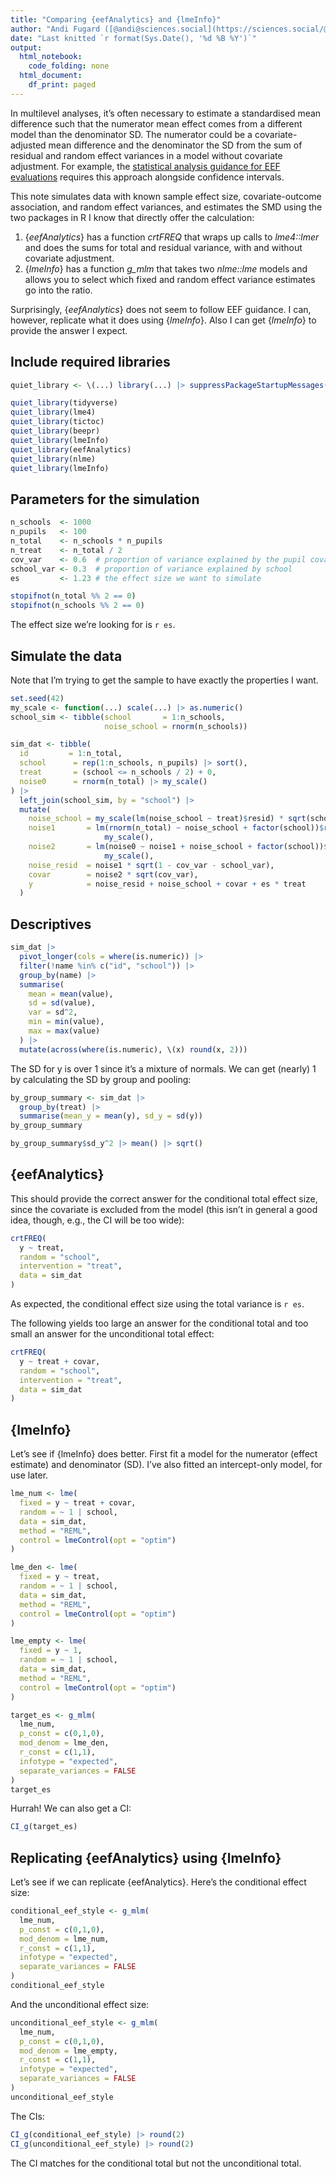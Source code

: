 ```yaml
---
title: "Comparing {eefAnalytics} and {lmeInfo}"
author: "Andi Fugard ([@andi@sciences.social](https://sciences.social/@andi))"
date: "Last knitted `r format(Sys.Date(), '%d %B %Y')`"
output:
  html_notebook:
    code_folding: none
  html_document:
    df_print: paged
---
```



In multilevel analyses, it's often necessary to estimate a standardised mean difference such that the numerator mean effect comes from a different model than the denominator SD. The numerator could be a covariate-adjusted mean difference and the denominator the SD from the sum of residual and random effect variances in a model without covariate adjustment. For example, the [statistical analysis guidance for EEF evaluations](https://educationendowmentfoundation.org.uk/projects-and-evaluation/evaluation/evaluation-guidance-and-resources/evaluation-design) requires this approach alongside confidence intervals.

This note simulates data with known sample effect size, covariate-outcome association, and random effect variances, and estimates the SMD using the two packages in R I know that directly offer the calculation:

1. {_eefAnalytics_} has a function _crtFREQ_ that wraps up calls to _lme4::lmer_ and does the sums for total and residual variance, with and without covariate adjustment.
2. {_lmeInfo_} has a function _g_mlm_ that takes two _nlme::lme_ models and allows you to select which fixed and random effect variance estimates go into the ratio.

Surprisingly, {_eefAnalytics_} does not seem to follow EEF guidance. I can, however, replicate what it does using {_lmeInfo_}. Also I can get {_lmeInfo_} to provide the answer I expect.



## Include required libraries

```r
quiet_library <- \(...) library(...) |> suppressPackageStartupMessages()

quiet_library(tidyverse)
quiet_library(lme4)
quiet_library(tictoc)
quiet_library(beepr)
quiet_library(lmeInfo)
quiet_library(eefAnalytics)
quiet_library(nlme)
quiet_library(lmeInfo)
```


## Parameters for the simulation

```r
n_schools  <- 1000
n_pupils   <- 100
n_total    <- n_schools * n_pupils
n_treat    <- n_total / 2
cov_var    <- 0.6  # proportion of variance explained by the pupil covariate
school_var <- 0.3  # proportion of variance explained by school
es         <- 1.23 # the effect size we want to simulate

stopifnot(n_total %% 2 == 0)
stopifnot(n_schools %% 2 == 0)
```


The effect size we're looking for is `r es`.


## Simulate the data

Note that I'm trying to get the sample to have exactly the properties I want.

```r
set.seed(42)
my_scale <- function(...) scale(...) |> as.numeric()
school_sim <- tibble(school       = 1:n_schools,
                     noise_school = rnorm(n_schools))

sim_dat <- tibble(
  id         = 1:n_total,
  school      = rep(1:n_schools, n_pupils) |> sort(),
  treat       = (school <= n_schools / 2) + 0,
  noise0      = rnorm(n_total) |> my_scale()
) |>
  left_join(school_sim, by = "school") |>
  mutate(
    noise_school = my_scale(lm(noise_school ~ treat)$resid) * sqrt(school_var),
    noise1       = lm(rnorm(n_total) ~ noise_school + factor(school))$resid |>
                     my_scale(),
    noise2       = lm(noise0 ~ noise1 + noise_school + factor(school))$resid |>
                     my_scale(),
    noise_resid  = noise1 * sqrt(1 - cov_var - school_var),
    covar        = noise2 * sqrt(cov_var),
    y            = noise_resid + noise_school + covar + es * treat
  )
```


## Descriptives

```r
sim_dat |>
  pivot_longer(cols = where(is.numeric)) |>
  filter(!name %in% c("id", "school")) |>
  group_by(name) |>
  summarise(
    mean = mean(value),
    sd = sd(value),
    var = sd^2,
    min = min(value),
    max = max(value)
  ) |>
  mutate(across(where(is.numeric), \(x) round(x, 2)))
```


The SD for y is over 1 since it's a mixture of normals. We can get (nearly) 1 by calculating the SD by group and pooling:


```r
by_group_summary <- sim_dat |>
  group_by(treat) |>
  summarise(mean_y = mean(y), sd_y = sd(y))
by_group_summary
```


```r
by_group_summary$sd_y^2 |> mean() |> sqrt()
```


## {eefAnalytics}

This should provide the correct answer for the conditional total effect size, since the covariate is excluded from the model (this isn't in general a good idea, though, e.g., the CI will be too wide):

```r
crtFREQ(
  y ~ treat,
  random = "school",
  intervention = "treat",
  data = sim_dat
)
```

As expected, the conditional effect size using the total variance is `r es`.


The following yields too large an answer for the conditional total and too small an answer for the unconditional total effect:


```r
crtFREQ(
  y ~ treat + covar,
  random = "school",
  intervention = "treat",
  data = sim_dat
)
```


## {lmeInfo}

Let's see if {lmeInfo} does better. First fit a model for the numerator (effect estimate) and denominator (SD). I've also fitted an intercept-only model, for use later.

```r
lme_num <- lme(
  fixed = y ~ treat + covar,
  random = ~ 1 | school,
  data = sim_dat,
  method = "REML",
  control = lmeControl(opt = "optim")
)

lme_den <- lme(
  fixed = y ~ treat,
  random = ~ 1 | school,
  data = sim_dat,
  method = "REML",
  control = lmeControl(opt = "optim")
)

lme_empty <- lme(
  fixed = y ~ 1,
  random = ~ 1 | school,
  data = sim_dat,
  method = "REML",
  control = lmeControl(opt = "optim")
)
```


```r
target_es <- g_mlm(
  lme_num,
  p_const = c(0,1,0),
  mod_denom = lme_den,
  r_const = c(1,1),
  infotype = "expected",
  separate_variances = FALSE
)
target_es
```

Hurrah! We can also get a CI:

```r
CI_g(target_es)
```


## Replicating {eefAnalytics} using {lmeInfo}

Let's see if we can replicate {eefAnalytics}. Here's the conditional effect size:

```r
conditional_eef_style <- g_mlm(
  lme_num,
  p_const = c(0,1,0),
  mod_denom = lme_num,
  r_const = c(1,1),
  infotype = "expected",
  separate_variances = FALSE
)
conditional_eef_style
```

And the unconditional effect size:

```r
unconditional_eef_style <- g_mlm(
  lme_num,
  p_const = c(0,1,0),
  mod_denom = lme_empty,
  r_const = c(1,1),
  infotype = "expected",
  separate_variances = FALSE
)
unconditional_eef_style
```

The CIs:

```r
CI_g(conditional_eef_style) |> round(2)
CI_g(unconditional_eef_style) |> round(2)
```

The CI matches for the conditional total but not the unconditional total.
